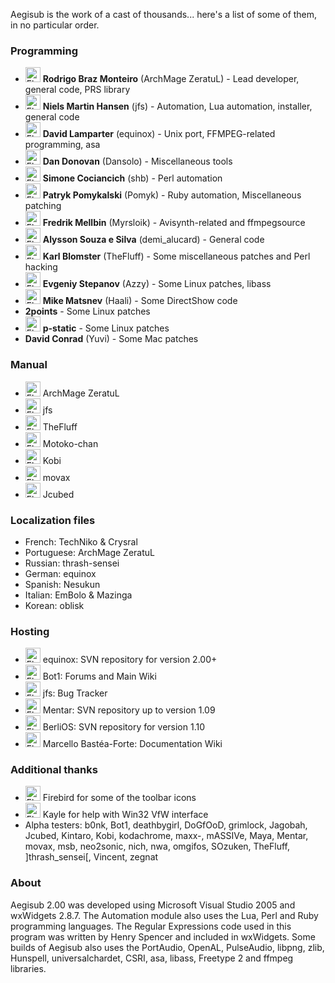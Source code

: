 Aegisub is the work of a cast of thousands... here's a list of some of them, in no particular order.

===Programming===
*[[Image:Flag_of_Brazil.gif|24px]] '''Rodrigo Braz Monteiro''' (ArchMage ZeratuL) - Lead developer, general code, PRS library
*[[Image:Flag_of_Denmark.gif|24px]] '''Niels Martin Hansen''' (jfs) - Automation, Lua automation, installer, general code
*[[Image:Flag_of_Germany.gif|24px]] '''David Lamparter''' (equinox) - Unix port, FFMPEG-related programming, asa
*[[Image:Flag_of_United-States.gif|24px]] '''Dan Donovan''' (Dansolo) - Miscellaneous tools
*[[Image:Flag_of_Italy.gif|24px]] '''Simone Cociancich''' (shb) - Perl automation
*[[Image:Flag_of_Poland.gif|24px]] '''Patryk Pomykalski''' (Pomyk) - Ruby automation, Miscellaneous patching
*[[Image:Flag_of_Sweden.gif|24px]] '''Fredrik Mellbin''' (Myrsloik) - Avisynth-related and ffmpegsource
*[[Image:Flag_of_Brazil.gif|24px]] '''Alysson Souza e Silva''' (demi_alucard) - General code
*[[Image:Flag_of_Sweden.gif|24px]] '''Karl Blomster''' (TheFluff) - Some miscellaneous patches and Perl hacking
*[[Image:Flag_of_Russia.gif|24px]] '''Evgeniy Stepanov''' (Azzy) - Some Linux patches, libass
*[[Image:Flag_of_Russia.gif|24px]] '''Mike Matsnev''' (Haali) - Some DirectShow code
*'''2points''' - Some Linux patches
*[[Image:Flag_of_United-States.gif|24px]] '''p-static''' - Some Linux patches
*'''David Conrad''' (Yuvi) - Some Mac patches

===Manual===
*[[Image:Flag_of_Brazil.gif|24px]] ArchMage ZeratuL
*[[Image:Flag_of_Denmark.gif|24px]] jfs
*[[Image:Flag_of_Sweden.gif|24px]] TheFluff
*[[Image:Flag_of_United-States.gif|24px]] Motoko-chan
*[[Image:Flag_of_Slovenia.gif|24px]] Kobi
*[[Image:Flag_of_United-States.gif|24px]] movax
*[[Image:Flag_of_United-States.gif|24px]] Jcubed

===Localization files===
{{todo|This is outdated}}
*French: TechNiko & Crysral
*Portuguese: ArchMage ZeratuL
*Russian: thrash-sensei
*German: equinox
*Spanish: Nesukun
*Italian: EmBolo & Mazinga
*Korean: oblisk

===Hosting===
*[[Image:Flag_of_Germany.gif|24px]] equinox: SVN repository for version 2.00+
*[[Image:Flag_of_Denmark.gif|24px]] Bot1: Forums and Main Wiki
*[[Image:Flag_of_Denmark.gif|24px]] jfs: Bug Tracker
*[[Image:Flag_of_Germany.gif|24px]] Mentar: SVN repository up to version 1.09
*[[Image:Flag_of_Germany.gif|24px]] BerliOS: SVN repository for version 1.10
*[[Image:Flag_of_United-States.gif|24px]] Marcello Bastéa-Forte: Documentation Wiki

===Additional thanks===
*[[Image:Flag_of_United-States.gif|24px]] Firebird for some of the toolbar icons
*[[Image:Flag_of_United-States.gif|24px]] Kayle for help with Win32 VfW interface
*Alpha testers: b0nk, Bot1, deathbygirl, DoGfOoD, grimlock, Jagobah, Jcubed, Kintaro, Kobi, kodachrome, maxx-, mASSIVe, Maya, Mentar, movax, msb, neo2sonic, nich, nwa, omgifos, SOzuken, TheFluff, ]thrash_sensei[, Vincent, zegnat 

===About===
Aegisub 2.00 was developed using Microsoft Visual Studio 2005 and wxWidgets 2.8.7. The Automation module also uses the Lua, Perl and Ruby programming languages. The Regular Expressions code used in this program was written by Henry Spencer and included in wxWidgets. Some builds of Aegisub also uses the PortAudio, OpenAL, PulseAudio, libpng, zlib, Hunspell, universalchardet, CSRI, asa, libass, Freetype 2 and ffmpeg libraries.